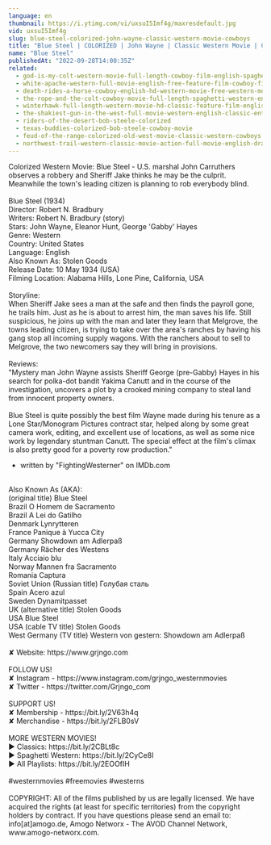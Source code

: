 ```yaml
---
language: en
thumbnail: https://i.ytimg.com/vi/uxsuI5Imf4g/maxresdefault.jpg
vid: uxsuI5Imf4g
slug: blue-steel-colorized-john-wayne-classic-western-movie-cowboys
title: "Blue Steel | COLORIZED | John Wayne | Classic Western Movie | Cowboys"
name: "Blue Steel"
publishedAt: "2022-09-28T14:00:35Z"
related:
  - god-is-my-colt-western-movie-full-length-cowboy-film-english-spaghetti-italo-western
  - white-apache-western-full-movie-english-free-feature-film-cowboy-film
  - death-rides-a-horse-cowboy-english-hd-western-movie-free-western-movies
  - the-rope-and-the-colt-cowboy-movie-full-length-spaghetti-western-english-free-full-westerns
  - winterhawk-full-length-western-movie-hd-classic-feature-film-english-free-full-westerns
  - the-shakiest-gun-in-the-west-full-movie-western-english-classic-entire-film-full-free-movies
  - riders-of-the-desert-bob-steele-colorized
  - texas-buddies-colorized-bob-steele-cowboy-movie
  - feud-of-the-range-colorized-old-west-movie-classic-western-cowboys
  - northwest-trail-western-classic-movie-action-full-movie-english-drama
---
```


Colorized Western Movie: Blue Steel - U.S. marshal John Carruthers observes a robbery and Sheriff Jake thinks he may be the culprit. Meanwhile the town's leading citizen is planning to rob everybody blind.<br />
<br />
Blue Steel (1934)<br />
Director: Robert N. Bradbury<br />
Writers: Robert N. Bradbury (story)<br />
Stars: John Wayne, Eleanor Hunt, George 'Gabby' Hayes<br />
Genre: Western<br />
Country: United States<br />
Language: English<br />
Also Known As: Stolen Goods<br />
Release Date: 10 May 1934 (USA)<br />
Filming Location: Alabama Hills, Lone Pine, California, USA<br />
<br />
Storyline:<br />
When Sheriff Jake sees a man at the safe and then finds the payroll gone, he trails him. Just as he is about to arrest him, the man saves his life. Still suspicious, he joins up with the man and later they learn that Melgrove, the towns leading citizen, is trying to take over the area's ranches by having his gang stop all incoming supply wagons. With the ranchers about to sell to Melgrove, the two newcomers say they will bring in provisions.<br />
<br />
Reviews:<br />
"Mystery man John Wayne assists Sheriff George (pre-Gabby) Hayes in his search for polka-dot bandit Yakima Canutt and in the course of the investigation, uncovers a plot by a crooked mining company to steal land from innocent property owners.<br />
<br />
Blue Steel is quite possibly the best film Wayne made during his tenure as a Lone Star/Monogram Pictures contract star, helped along by some great camera work, editing, and excellent use of locations, as well as some nice work by legendary stuntman Canutt. The special effect at the film's climax is also pretty good for a poverty row production."<br />
- written by "FightingWesterner" on IMDb.com<br />
<br />
Also Known As (AKA):<br />
(original title) Blue Steel<br />
Brazil O Homem de Sacramento<br />
Brazil A Lei do Gatilho<br />
Denmark Lynrytteren<br />
France Panique à Yucca City<br />
Germany Showdown am Adlerpaß<br />
Germany Rächer des Westens<br />
Italy Acciaio blu<br />
Norway Mannen fra Sacramento<br />
Romania Captura<br />
Soviet Union (Russian title) Голубая сталь<br />
Spain Acero azul<br />
Sweden Dynamitpasset<br />
UK (alternative title) Stolen Goods<br />
USA Blue Steel<br />
USA (cable TV title) Stolen Goods<br />
West Germany (TV title) Western von gestern: Showdown am Adlerpaß<br />
<br />
✘ Website: https://www.grjngo.com<br />
<br />
FOLLOW US!<br />
✘ Instagram - https://www.instagram.com/grjngo_westernmovies<br />
✘ Twitter - https://twitter.com/Grjngo_com<br />
<br />
SUPPORT US!<br />
✘ Membership - https://bit.ly/2V63h4q<br />
✘ Merchandise - https://bit.ly/2FLB0sV<br />
<br />
MORE WESTERN MOVIES! <br />
► Classics: https://bit.ly/2CBLt8c <br />
► Spaghetti Western: https://bit.ly/2CyCe8I <br />
► All Playlists: https://bit.ly/2EOOfIH <br />
<br />
#westernmovies #freemovies #westerns<br />
<br />
COPYRIGHT: All of the films published by us are legally licensed. We have acquired the rights (at least for specific territories) from the copyright holders by contract. If you have questions please send an email to: info[at]amogo.de, Amogo Networx - The AVOD Channel Network, www.amogo-networx.com.